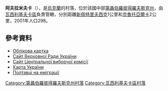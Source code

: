 {{coord|48|11|10|N|35|51|10|E|scale:30000_region:UA|display=title}}

'''阿夫拉米夫卡'''（{{lang-uk|Аврамівка}}），是[[烏克蘭|烏克蘭]]的村落，位於該國中部[[第聶伯羅彼得羅夫斯克州|第聶伯羅彼得羅夫斯克州]]，由[[瓦西利基夫卡區|瓦西利基夫卡區]]負責管轄，分別距離[[新佩特里夫西克_(瓦西利基夫卡區)|新佩特里夫西克]]1公里和[[克魯托亞爾卡_(瓦西利基夫卡區)|克魯托亞爾卡]]2公里，2001年人口298。

==參考資料==
*[http://gska2.rada.gov.ua/pls/z7502/A005?rdat1=29.01.2010&rf7571=5194 Облікова картка]{{dead link|date=2018年5月 |bot=InternetArchiveBot |fix-attempted=yes }}
* [https://web.archive.org/web/20071223190549/http://portal.rada.gov.ua/ Сайт Верховної Ради України]
* [http://www.cvk.gov.ua Сайт Центральної виборчої комісії] {{Wayback|url=http://www.cvk.gov.ua/ |date=20101203204641 }}
* [http://maps.vlasenko.net/ Карта України] {{Wayback|url=http://maps.vlasenko.net/ |date=20160215103730 }}
* [https://web.archive.org/web/20130111075757/http://poltava-repres.narod.ru/rozviyani/sp_02.htm Полтавці на еміграції]

{{DEFAULTSORT:Аврамівка}}
[[Category:第聶伯羅彼得羅夫斯克州村落|Category:第聶伯羅彼得羅夫斯克州村落]]
[[Category:瓦西利基夫卡區村落|Category:瓦西利基夫卡區村落]]


{{Dnipropetrovsk-geo-stub}}